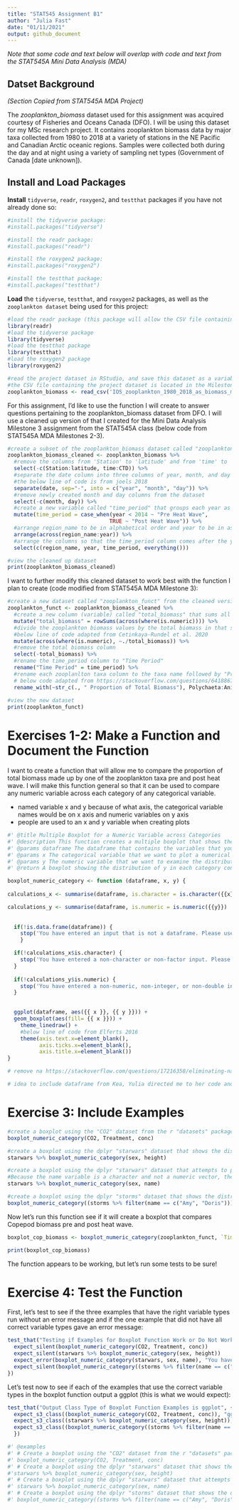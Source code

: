 ```yaml
---
title: "STAT545 Assignment B1"
author: "Julia Fast"
date: "01/11/2021"
output: github_document
---
```


*Note that some code and text below will overlap with code and text from the STAT545A Mini Data Analysis (MDA)*

## Datset Background 
*(Section Copied from STAT545A MDA Project)*

The *zooplankton_biomass* dataset used for this assignment was acquired courtesy of Fisheries and Oceans Canada (DFO). I will be using this dataset for my MSc research project. It contains zooplankton biomass data by major taxa collected from 1980 to 2018 at a variety of stations in the NE Pacific and Canadian Arctic oceanic regions. Samples were collected both during the day and at night using a variety of sampling net types (Government of Canada [date unknown]).

## Install and Load Packages

**Install** `tidyverse`, `readr`, `roxygen2`, and `testthat` packages if you have not already done so:
```r

#install the tidyverse package:
#install.packages("tidyverse")

#install the readr package:
#install.packages("readr")

#install the roxygen2 package:
#install.packages("roxygen2")

#install the testthat package:
#install.packages("testthat")

```

**Load** the `tidyverse`, `testthat`, and `roxygen2` packages, as well as the `zooplankton dataset` being used for this project:

```r

#load the readr package (this package will allow the CSV file containing the project dataset to be read)
library(readr) 
#load the tidyverse package
library(tidyverse)
#load the testthat package
library(testthat)
#load the roxygen2 package
library(roxygen2)

#read the project dataset in RStudio, and save this dataset as a variable called "zooplankton_biomass"
#the CSV file containing the project dataset is located in the Milestone2 folder of the project GitHub repository
zooplankton_biomass <- read_csv('IOS_zooplankton_1980_2018_as_biomass_major_taxa_groups_EN.csv')

```

For this assignment, I'd like to use the function I will create to answer questions pertaining to the zooplankton_biomass dataset from DFO. I will use a cleaned up version of that I created for the Mini Data Analysis Milestone 3 assignment from the STAT545A class (below code from STAT545A MDA Milestones 2-3).
```r
#create a subset of the zooplankton_biomass dataset called "zooplankton_biomass_cleaned"
zooplankton_biomass_cleaned <- zooplankton_biomass %>% 
  #remove the columns from 'Station' to 'latitude' and from 'time' to 'CTD' from the dataset
  select(-c(Station:latitude, time:CTD)) %>% 
  #separate the date column into three columns of year, month, and day
  #the below line of code is from joels 2018
  separate(date, sep="-", into = c("year", "month", "day")) %>% 
  #remove newly created month and day columns from the dataset
  select(-c(month, day)) %>% 
  #create a new variable called "time_period" that groups each year as either pre or post marine heat wave
  mutate(time_period = case_when(year < 2014 ~ "Pre Heat Wave",
                                TRUE ~ "Post Heat Wave")) %>% 
  #arrange region_name to be in alphabetical order and year to be in ascending order
  arrange(across(region_name:year)) %>% 
  #arrange the columns so that the time_period column comes after the year column
  select(c(region_name, year, time_period, everything()))

#view the cleaned up dataset
print(zooplankton_biomass_cleaned)
```
I want to further modify this cleaned dataset to work best with the function I plan to create (code modified from STAT545A MDA Milestone 3):
```r
#create a new dataset called "zooplankton_funct" from the cleaned version of the original dataset
zooplankton_funct <- zooplankton_biomass_cleaned %>% 
  #create a new column (variable) called "total_biomass" that sums all zooplankton taxa biomass values in each row
  mutate("total_biomass" = rowSums(across(where(is.numeric)))) %>%
  #divide the zooplankton biomass values by the total biomass in that sample so that these cells contain the proportion of total biomass the zooplankton taxa makes up in each sample
  #below line of code adapted from Cetinkaya-Rundel et al. 2020
  mutate(across(where(is.numeric), ~./total_biomass)) %>% 
  #remove the total biomass column
  select(-total_biomass) %>% 
  #rename the time_period column to "Time Period"
  rename("Time Period" = time_period) %>% 
  #rename each zooplanlton taxa column to the taxa name followed by "Proportion of Total Biomass"
  # below code adapted from https://stackoverflow.com/questions/64188671/renaming-multiple-columns-with-dplyr-renameacross
  rename_with(~str_c(., " Proportion of Total Biomass"), Polychaeta:Animalia)
  
#view the new dataset
print(zooplankton_funct)

```
# Exercises 1-2: Make a Function and Document the Function

I want to create a function that will allow me to compare the proportion of total biomass made up by one of the zooplankton taxa pre and post heat wave. I will make this function general so that it can be used to compare any numeric variable across each category of any categorical variable. 

- named variable x and y because of what axis, the categorical variable names would be on x axis and numeric variables on y axis
- people are used to an x and y variable when creating plots

```r

#' @title Multiple Boxplot for a Numeric Variable across Categories 
#' @description This function creates a multiple boxplot that shows the distribution of a numeric variable in different categories contained in a categorical variable. NA values will automatically be removed from the data, which will lead to the warning message "Removed n rows containing non-finite values (stat_boxplot)" with n being the number of NA rows removed.
#' @params dataframe The dataframe that contains the variables that you would like to use to create the boxplot. The class of this parameter must be dataframe.
#' @params x The categorical variable that we want to plot a numerical variable across. x must be a vector of class character or factor.
#' @params y The numeric variable that we want to examine the distribution of across a categorical variable. y must be a vector of class double, integer, or numeric.
#' @return A boxplot showing the distribution of y in each category contained in x

boxplot_numeric_category <- function (dataframe, x, y) {
  
calculations_x <- summarise(dataframe, is.character = is.character({{x}}) | is.factor({{x}}), class = class({{x}}))

calculations_y <- summarise(dataframe, is.numeric = is.numeric({{y}}) | is.double({{y}}) | is.integer({{y}}), class = class({{y}}))
  
  
  if(!is.data.frame(dataframe)) {
    stop('You have entered an input that is not a dataframe. Please use a dataframe for the dataframe input. Class type of the variable you entered is: ', class(dataframe))
    }

  if(!calculations_x$is.character) {
    stop('You have entered a non-character or non-factor input. Please enter a character or factor variable for the x input. Class type of the variable you entered is: ', class(calculations_x$class))
  }
  
  if(!calculations_y$is.numeric) {
    stop('You have entered a non-numeric, non-integer, or non-double input. Please enter a variable of a numeric, integer, or double class for the y input. Class type of the variable you entered is: ', class(calculations_y$class))
  }
  

  ggplot(dataframe, aes({{ x }}, {{ y }})) + 
  geom_boxplot(aes(fill= {{ x }})) + 
    theme_linedraw() +
    #below line of code from Elferts 2016
    theme(axis.text.x=element_blank(),
          axis.ticks.x=element_blank(),
          axis.title.x=element_blank())
}

# remove na https://stackoverflow.com/questions/17216358/eliminating-nas-from-a-ggplot

# idea to include dataframe from Kea, Yulia directed me to her code and so is ||


```

# Exercise 3: Include Examples 

```r

#create a boxplot using the "CO2" dataset from the r "datasets" package that shows the distribution of CO2 concentration of grass plants in each treatment type (chilled or nonchilled)
boxplot_numeric_category(CO2, Treatment, conc)

#create a boxplot using the dplyr "starwars" dataset that shows the distribution of the height of starwars characters based on the sex of the characters
starwars %>% boxplot_numeric_category(sex, height)

#create a boxplot using the dplyr "starwars" dataset that attempts to plot the distribution of the name of starwars characters based on the sex of the characters.
#Because the name variable is a character and not a numeric vector, the function will deliver an error message.
starwars %>% boxplot_numeric_category(sex, name)

#create a boxplot using the dplyr "storms" dataset that shows the distribution of the wind speeds observed for the storms Caroline and Doris
boxplot_numeric_category((storms %>% filter(name == c("Amy", "Doris"))), name, wind)

```


Now let's run this function see if it will create a boxplot that compares Copepod biomass pre and post heat wave.
```r

boxplot_cop_biomass <- boxplot_numeric_category(zooplankton_funct, `Time Period`, `Copepoda Proportion of Total Biomass`)

print(boxplot_cop_biomass)

```

The function appears to be working, but let's run some tests to be sure!

# Exercise 4: Test the Function

First, let's test to see if the three examples that have the right variable types run without an error message and if the one example that did not have all correct variable types gave an error message: 
```r

test_that("Testing if Examples for Boxplot Function Work or Do Not Work as Expected", {
  expect_silent(boxplot_numeric_category(CO2, Treatment, conc))
  expect_silent(starwars %>% boxplot_numeric_category(sex, height))
  expect_error(boxplot_numeric_category(starwars, sex, name), "You have entered a non-numeric, non-integer, or non-double input. Please enter a variable of a numeric, integer, or double class for the y input. Class type of the variable you entered is: ")
  expect_silent(boxplot_numeric_category((storms %>% filter(name == c("Amy", "Doris"))), name, wind))
})
```

Let's test now to see if each of the examples that use the correct variable types in the boxplot function output a ggplot (this is what we would expect):
```r
test_that("Output Class Type of Boxplot Function Examples is ggplot", {
  expect_s3_class((boxplot_numeric_category(CO2, Treatment, conc)), "ggplot")
  expect_s3_class((starwars %>% boxplot_numeric_category(sex, height)), "ggplot")
  expect_s3_class((boxplot_numeric_category((storms %>% filter(name == c("Amy", "Doris"))), name, wind)), "ggplot")
  })

```

```r
#' @examples 
#' # Create a boxplot using the "CO2" dataset from the r "datasets" package that shows the distribution of CO2 concentration of grass plants in each treatment type (chilled or nonchilled):
#' boxplot_numeric_category(CO2, Treatment, conc)
#' # Create a boxplot using the dplyr "starwars" dataset that shows the distribution of the height of starwars characters based on the sex of the characters:
#'starwars %>% boxplot_numeric_category(sex, height)
#' # Create a boxplot using the dplyr "starwars" dataset that attempts to plot the distribution of the name of starwars characters based on the sex of the characters.Because the name variable is a character and not a numeric vector, the function will deliver an error message.
#' starwars %>% boxplot_numeric_category(sex, name)
#' # Create a boxplot using the dplyr "storms" dataset that shows the distribution of the wind speeds observed for the storms Caroline and Doris:
#' boxplot_numeric_category((storms %>% filter(name == c("Amy", "Doris"))), name, wind)

```
